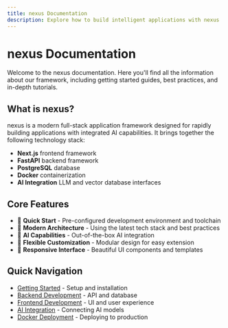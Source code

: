 ```yaml
---
title: nexus Documentation
description: Explore how to build intelligent applications with nexus
---
```


# nexus Documentation

Welcome to the nexus documentation. Here you'll find all the information about our framework, including getting started guides, best practices, and in-depth tutorials.

## What is nexus?

nexus is a modern full-stack application framework designed for rapidly building applications with integrated AI capabilities. It brings together the following technology stack:

- **Next.js** frontend framework
- **FastAPI** backend framework
- **PostgreSQL** database
- **Docker** containerization
- **AI Integration** LLM and vector database interfaces

## Core Features

- 🚀 **Quick Start** - Pre-configured development environment and toolchain
- 🔄 **Modern Architecture** - Using the latest tech stack and best practices
- 🧠 **AI Capabilities** - Out-of-the-box AI integration
- 🔧 **Flexible Customization** - Modular design for easy extension
- 📱 **Responsive Interface** - Beautiful UI components and templates

## Quick Navigation

- [Getting Started](/en/docs/getting-started) - Setup and installation
- [Backend Development](/en/docs/backend) - API and database
- [Frontend Development](/en/docs/frontend) - UI and user experience
- [AI Integration](/en/docs/ai-integration) - Connecting AI models
- [Docker Deployment](/en/docs/docker-deployment) - Deploying to production 